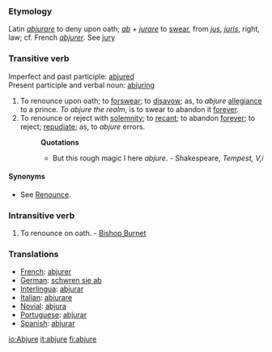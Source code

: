 ===Etymology===
Latin ''[[abjurare]]'' to deny upon oath; ''[[ab]]'' + ''[[jurare]]'' to [[swear]], from ''[[jus]]'', ''[[juris]]'', right, law; cf. French ''[[abjurer]]''. See [[jury]]

===Transitive verb===
Imperfect and past participle: [[abjured]] <br>
Present participle and verbal noun: [[abjuring]]
#To renounce upon oath; to [[forswear]]; to [[disavow]]; as, to ''abjure'' [[allegiance]] to a prince. ''To abjure the realm'', is to swear to abandon it [[forever]].
#To renounce or reject with [[solemnity]]; to [[recant]]; to abandon [[forever]]; to reject; [[repudiate]]; as, to ''abjure'' errors.
#:'''Quotations'''
#:*But this rough magic I here ''abjure''. - Shakespeare, ''Tempest, V,i''
====Synonyms====
*See [[Renounce]].
===Intransitive verb===
#To renounce on oath. - [[Bishop Burnet]]

===Translations===
*[[French]]: [[abjurer]]
*[[German]]: [[schwren sie ab]]
*[[Interlingua]]: [[abjurar]]
*[[Italian]]: [[abiurare]]
*[[Novial]]: [[abjura]]
*[[Portuguese]]: [[abjurar]]
*[[Spanish]]: [[abjurar]]

[[io:Abjure]]
[[it:abjure]]
[[fi:abjure]]